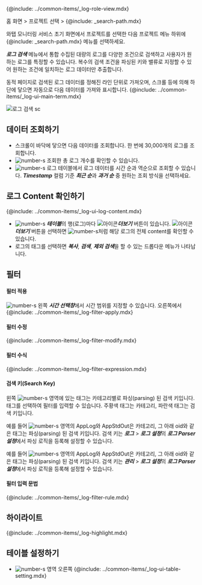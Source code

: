 {@include: ../common-items/_log-role-view.mdx}

홈 화면 > 프로젝트 선택 > {@include: _search-path.mdx}

와탭 모니터링 서비스 초기 화면에서 프로젝트를 선택한 다음 프로젝트 메뉴 하위에 {@include: _search-path.mdx} 메뉴를 선택하세요. 

***로그 검색*** 메뉴에서 통합 수집된 대량의 로그를 다양한 조건으로 검색하고 사용자가 원하는 로그를 특정할 수 있습니다. 복수의 검색 조건을 파싱된 키와 밸류로 지정할 수 있어 원하는 조건에 일치하는 로그 데이터만 추출합니다. 

동적 페이지로 검색된 로그 데이터를 정해진 라인 단위로 가져오며, 스크롤 등에 의해 하단에 닿으면 자동으로 다음 데이터를 가져와 표시합니다. {@include: ../common-items/_log-ui-main-term.mdx}

![로그 검색 sc](/img/log-search.png)

<!-- 조회된 로그 개수 표시 픽스 시 이미지 변경 필요 0410 -->

## 데이터 조회하기 

* 스크롤이 바닥에 닿으면 다음 데이터를 조회합니다. 한 번에 30,000개의 로그를 조회합니다.
* ![number-s](/img/number-03.png) 조회한 총 로그 개수를 확인할 수 있습니다. 
* ![number-s](/img/number-03.png) 로그 테이블에서 로그 데이터를 시간 순과 역순으로 조회할 수 있습니다. ***Timestamp*** 컬럼 기준 ***최근 순***과 ***과거 순*** 중 원하는 조회 방식을 선택하세요.

<!-- * ![number-s](/img/number-02.png) 로그 테이블의 ***Timestamp*** 컬럼을 선택하면 로그 데이터를 시간 역순으로 조회할 수 있습니다. -->

## 로그 Content 확인하기

{@include: ../common-items/_log-ui-log-content.mdx}

* ![number-s](/img/number-03.png) ***테이블***의 행(로그)마다 ![아이콘](/img/ic-caret-right.svg)***더보기*** 버튼이 있습니다. ![아이콘](/img/ic-caret-right.svg)***더보기*** 버튼을 선택하면 ![number-s](/img/number-04.png)처럼 해당 로그의 전체 content를 확인할 수 있습니다.
* 로그의 태그를 선택하면 ***복사***, ***검색***, ***제외 검색***을 할 수 있는 드롭다운 메뉴가 나타납니다.

## 필터

#### 필터 적용

![number-s](/img/number-01.png) 왼쪽 ***시간 선택창***에서 시간 범위를 지정할 수 있습니다. 오른쪽에서 {@include: ../common-items/_log-filter-apply.mdx} 

#### 필터 수정

{@include: ../common-items/_log-filter-modify.mdx}

#### 필터 수식

{@include: ../common-items/_log-filter-expression.mdx}

#### 검색 키(Search Key)

왼쪽 ![number-s](/img/number-02.png) 영역에 있는 태그는 카테고리별로 파싱(parsing) 된 검색 키입니다. 태그를 선택하여 필터를 입력할 수 있습니다. <span class='logwr'>주황색</span> 태그는 카테고리, <span class='lowfg'>파란색</span> 태그는 검색 키입니다.

<InDoc product='log'>

예를 들어 ![number-s](/img/number-02.png) 영역의 <span class='logwr'>AppLog</span>와 <span class='logwr'>AppStdOut</span>은 카테고리, 그 아래 <span class='lowfg'>oid</span>와 같은 태그는 파싱(parsing) 된 검색 키입니다. 검색 키는 ***로그*** > ***로그 설정***의 ***로그 Parser 설정***에서 파싱 로직을 등록해 설정할 수 있습니다. 

</InDoc>

<InDoc product='aws-log'>

예를 들어 ![number-s](/img/number-02.png) 영역의 <span class='logwr'>AppLog</span>와 <span class='logwr'>AppStdOut</span>은 카테고리, 그 아래 <span class='lowfg'>oid</span>와 같은 태그는 파싱(parsing) 된 검색 키입니다. 검색 키는 ***관리*** > ***로그 설정***의 ***로그 Parser 설정***에서 파싱 로직을 등록해 설정할 수 있습니다. 

</InDoc>

#### 필터 입력 문법

{@include: ../common-items/_log-filter-rule.mdx} 

## 하이라이트

{@include: ../common-items/_log-highlight.mdx}

## 테이블 설정하기

* ![number-s](/img/number-03.png) 영역 오른쪽 {@include: ../common-items/_log-ui-table-setting.mdx}